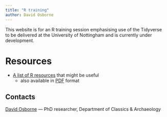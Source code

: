 ```yaml
---
title: "R training"
author: David Osborne
---
```


This website is for an R training session emphasising use of the Tidyverse to be delivered at the University of Nottingham and is currently under development.

# Resources

-   [A list of R resources](resources.html) that might be useful
    -   also available in [PDF](resources.pdf) format

## Contacts

[David Osborne](mailto:d.osborne@nottingham.ac.uk) --- PhD researcher, Department of Classics & Archaeology
